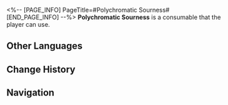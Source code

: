 <%-- [PAGE_INFO]
PageTitle=#Polychromatic Sourness#
[END_PAGE_INFO] --%>
{{Consumable Infobox
|id          = 408624
|image       = Item Polychromatic Sourness.png{{subst:void|<!--$UPLOAD:<<SpriteOutput/ItemFigures/408624.png>-<Item Polychromatic Sourness.png>-<Consumable Icons>>-->}}
|type        = Attack Consumables
|rarity      = 3
|effect      = When used, increase all allies' ATK by 24%, CRIT DMG by 20%, and decrease their Ultimate DMG dealt by 12% in the next battle.
|description = A classic party treat from Dreamflux Reef. It originated from a nightmare involving pickled cucumbers. It informed everyone with its shocking taste that varied colors don't always equate to varied flavors. They can be sour, very sour, or extremely sour.
|effectType  = 
|effectType2 = 
|effectType3 = 
|recipe      = 
|source1     = [[Jessie's Snack]]
|source2     = 
|source3     = 
}}
{{Description|''"We are... red robust pickle! Golden gorgeous pickle! Blue and feeling-blue pickle..."''<br />''"Friends! Now is the time! Come together to form &mdash; Florescent resplendent pickle!"''}}
'''Polychromatic Sourness''' is a consumable that the player can use.

==Other Languages==
{{Other Languages
|en   = Polychromatic Sourness
|zhs  = 五色斑斓的酸
|zht  = 五色斑斕的酸
|ja   = 彩り豊かな酸味
|ko   = 알록달록한 신맛
|es   = Agrura policromática
|fr   = Acidité polychromatique
|ru   = Полихроматическая кислотность
|th   = Polychromatic Sourness
|vi   = Vị Chua Đầy Màu Sắc
|de   = Polychrome Säure
|id   = Polychromatic Sourness
|pt   = Acidez Policromática
}}

==Change History==
{{Change History|2.2}}

==Navigation==
{{Consumable Navbox}}